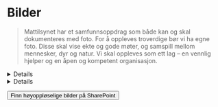 
<Meta title="Identitet/Bilder" />

# <MountainsIcon /> Bilder

> Mattilsynet har et samfunnsoppdrag som både kan og skal dokumenteres med foto. For å oppleves troverdige bør vi ha egne foto. Disse skal vise ekte og gode møter, og samspill mellom mennesker, dyr og natur. Vi skal oppleves som ett lag – en vennlig hjelper og en åpen og kompetent organisasjon.

<Details>
  <Details.Summary>Bildestil</Details.Summary>
  <Prose>
  Fotostilen skal svare på virksomhetens kommunikasjonsbehov, og samtidig oppleves som unik for Mattilsynet. Den skal først og fremst være gjenkjennelig gjennom motivene, og i noen grad ved tekniske kvaliteter – som lyssetting og etterbehandling. Den overordnede fotostilen sikrer at Mattilsynet opptrer mest mulig helhetlig overalt hvor vi opptrer. Fotostilen kan oppsummeres i følgende punkter:

  - Naturlige og ekte motiver (i hovedsak ikke studiobilder)
  - Bilder fra Norge
  - Bilder av mennesker, dyr og natur - gjerne i samspill, de gode møtene
  - Tydelig
  - Vise Mattilsynet som hjelperen


  ### Teknisk
  - Nordisk, med nordisk lys (lyset gjør bildene mer levende og varierte)
  - Spill i fokus/dybde, skarpt og uskarpt. Lysspill i bakgrunnen (blurry)
  - Lys/skygge (dvs ikke for flate bilder)
  - Saturated eller desaturated? Fargemetning
  - Få med fargene i paletten (ref. grisebildet) - Blomster, klær, detaljer (+ huske at vi må få inn både grønt OG blått :)
  - Logoform kan gjentas i måten man holder dyr (f.eks. kyllinger) eller produkter på 
  - Fargebilder, ikke sort/hvitt

  ### Motiver
  #### Natur
  Mattilsynets oppdrag er tett knyttet til naturen, og av den grunn spiller naturen er viktig rolle i mange av bildene våre. Der skal det vises

  - ekte, vakker og til tider røff natur
  - landskaper fra hele landet, i alle slags årstider, ulike tider på døgnet, ulikt vær - «Mattilsynet er på jobb fra nord til sør, året rundt»
  - nære og fjerne landskaper (store landskap vs. close-up på planter, grønnsaker, råvarer)
  - hvor maten kommer fra: jorda, åkeren, beitet
  - både by og land (bymiljø mangler i dag)

  #### Nært og fjernt
  For å favne hele verdikjeden, samt få variasjon og spill i bildebanken vår, har vi motiver som favner både det store/fjerne og det detaljerte/nære.

  <img src={naertogfjert} alt="Nært og fjernt" />

  #### Mennesker
  - mennesker «in action». De poserer ikke, de er på jobb, i samspill med dyr/mat/natur og med nærhet til og omsorg for dyr og planter
  - gode møter og samspill mellom mennesker, dyr og natur
  - Mattilsynet som hjelperen: ett lag, åpen og kompetent

  <img src={mennesker} alt="Mennesker" />

  #### Dyr
  - skal vise dyr i et miljø, enten inne eller ute
  - kan være tatt både på avstand og tett på
  - skal være tydelige, selv når de går nært innpå motivet
  <img src={dyr} alt="Dyr" />

  #### Ekte
  Bildene skal vise mennesker, dyr og situasjoner som er troverdige og kjennes ekte.
  Husk å sjekke med fagpersoner om motiv før et eventuelt foto-opptak, slik at vi sikrer at det er realisme i det som avbildes.
  <img src={ekte} alt="Ekte" />

  #### Framtid
  Det er viktig å få fram at Mattilsynet er en framtidsrettet organisasjon som jobber med å digitalisere og effektivisere arbeidsprosessene sine.
  Av den grunn er det viktig å få med bruk av digitale verktøy i bildene - det viser at vi er en moderne aktør.
  <img src={framtid} alt="Framtid" />
</Prose>
</Details>
<Details>
  <Details.Summary>Kreditering og bruk</Details.Summary>

  Alle bilder skal krediteres Mattilsynet.

</Details>

<Wide><Graphics path="docs/bilder" searchable /></Wide>

<Divider data-gap="15" />

<Grid data-justify="center"><Button data-variant="secondary" href="https://mattilsynet.sharepoint.com/sites/BilderMattilsynet" data-arrow>Finn høyoppløselige bilder på SharePoint</Button></Grid>